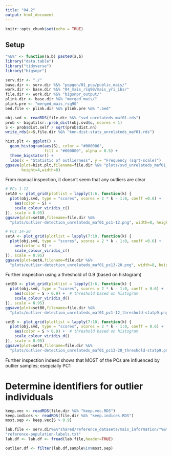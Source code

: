 ```yaml
---
title: "04.2"
output: html_document
---
```


```r
knitr::opts_chunk$set(echo = TRUE)
```

## Setup

```r

"%&%" <- function(a,b) paste0(a,b)
library("data.table")
library("tidyverse")
library("bigsnpr")

serv.dir <- "./"
base.dir <- serv.dir %&% "popgen/01_pca/public_mais/"
work.dir <- base.dir %&% "04_mais_rsq90/mais_yri_ibs/"
file.dir <- work.dir %&% "bigsnpr_output/"
plink.dir <- base.dir %&% "merged_mais/"
plink.pre <- "merged_mais_rsq90"
bed.file <- plink.dir %&% plink.pre %&% ".bed"

```


```r
obj.svd <- readRDS(file.dir %&% "svd_unrelateds_maf01.rds")
prob <- bigutilsr::prob_dist(obj.svd$u, ncores = 1)
S <- prob$dist.self / sqrt(prob$dist.nn)
write_rds(x=S,file.dir %&% "knn-dist-stats_unrelateds_maf01.rds")
```

```r
hist.plt <- ggplot() +
  geom_histogram(aes(S), color = "#000000",
                 fill = "#000000", alpha = 0.5) +
  theme_bigstatsr() +
  labs(x = "Statistic of outlierness", y = "Frequency (sqrt-scale)")
ggsave(plot=hist.plt,filename=file.dir %&% "plots/svd_unrelateds_maf01_histogram.png",
       height=4,width=8)
```

From manual inspection, it doesn't seem that any outliers are clear 

```r
# PCs 1-12
setA0 <- plot_grid(plotlist = lapply(1:6, function(k) {
  plot(obj.svd, type = "scores", scores = 2 * k - 1:0, coeff =0.6) +
    aes(color = S) +
    scale_colour_viridis_c()
}), scale = 0.95)
ggsave(plot=setA0,filename=file.dir %&% 
  "plots/outlier-detection_unrelateds_maf01_pc1-12.png", width=8, height=5)

# PCs 14-20
setA <- plot_grid(plotlist = lapply(7:10, function(k) {
  plot(obj.svd, type = "scores", scores = 2 * k - 1:0, coeff =0.6) +
    aes(color = S) +
    scale_colour_viridis_c()
}), scale = 0.95)
ggsave(plot=setA,filename=file.dir %&% 
  "plots/outlier-detection_unrelateds_maf01_pc13-20.png", width=8, height=5)

```

Further inspection using a threshold of 0.9 (based on histogram)

```r
setB0 <- plot_grid(plotlist = lapply(1:6, function(k) {
  plot(obj.svd, type = "scores", scores = 2 * k - 1:0, coeff = 0.6) +
    aes(color = S > 0.9) +  # threshold based on histogram
    scale_colour_viridis_d()
}), scale = 0.95)
ggsave(plot=setB0,filename=file.dir %&% 
  "plots/outlier-detection_unrelateds_maf01_pc1-12_threshold-statp9.png", width=8, height=5)

setB <- plot_grid(plotlist = lapply(7:10, function(k) {
  plot(obj.svd, type = "scores", scores = 2 * k - 1:0, coeff = 0.6) +
    aes(color = S > 0.9) +  # threshold based on histogram
    scale_colour_viridis_d()
}), scale = 0.95)
ggsave(plot=setB,filename=file.dir %&% 
  "plots/outlier-detection_unrelateds_maf01_pc13-20_threshold-statp9.png", width=8, height=5)
```

Further inspection indeed shows that MOST of the PCs are influenced by outlier samples; esepcially PC1 

# Determine identifiers for outlier individuals

```r
keep.vec <- readRDS(file.dir %&% "keep.vec.RDS")
keep.indices <- readRDS(file.dir %&% "keep.indices.RDS")
most.sep <- keep.vec[S > 0.9]
```

```r
lab.file <- serv.dir%&%"shared/reference_datasets/mais_information/"%&%
"reference-population-labels.txt"
lab.df <- lab.df <- fread(lab.file,header=TRUE)
```

```r
outlier.df <- filter(lab.df,sample%in%most.sep)
```
